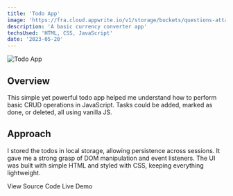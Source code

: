 ```yaml
---
title: 'Todo App'
image: 'https://fra.cloud.appwrite.io/v1/storage/buckets/questions-attachment/files/684a72800002ed8ef61b/view?project=68465b0b0011b7d2e8b0&mode=admin'
description: 'A basic currency converter app'
techsUsed: 'HTML, CSS, JavaScript'
date: '2023-05-20'
---
```


<Image
  src="https://fra.cloud.appwrite.io/v1/storage/buckets/questions-attachment/files/684a72800002ed8ef61b/view?project=68465b0b0011b7d2e8b0&mode=admin"
  alt="Todo App"
  width={1200}
  height={400}
  className="aspect-video rounded-lg"
/>

## Overview

This simple yet powerful todo app helped me understand how to perform basic CRUD operations in JavaScript. Tasks could be added, marked as done, or deleted, all using vanilla JS.

## Approach

I stored the todos in local storage, allowing persistence across sessions. It gave me a strong grasp of DOM manipulation and event listeners. The UI was built with simple HTML and styled with CSS, keeping everything lightweight.

<div className="mt-6 flex gap-4">
  <Link
    href="https://github.com/Ace-Aryal/Learning_Web/tree/main/03_Javascript/projects"
    className="border-input bg-background hover:bg-accent hover:text-accent-foreground focus:bg-accent focus:text-accent-foreground active:bg-accent active:text-accent-foreground inline-flex items-center rounded-md border px-2 py-1 text-sm font-medium shadow-sm transition-colors"
  >
    <span>View Source Code</span>
  </Link>
  <Link
    href="https://ace-aryal.github.io/Learning_Web/03_Javascript/projects/CurrencyConverter/index.html"
    className="bg-primary text-primary-foreground hover:bg-primary/90 focus:bg-primary/90 active:bg-primary/90 inline-flex h-8 items-center rounded-md px-2 py-1 text-sm font-medium shadow"
  >
    <span>Live Demo</span>
  </Link>
</div>
